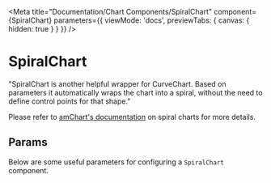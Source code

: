 
<Meta
  title="Documentation/Chart Components/SpiralChart"
  component={SpiralChart}
  parameters={{ viewMode: 'docs', previewTabs: { canvas: { hidden: true } } }}
/>

# SpiralChart

"SpiralChart is another helpful wrapper for CurveChart. Based on parameters it automatically wraps the chart into a spiral, without the need to define control points for that shape."

Please refer to [amChart's documentation](https://www.amcharts.com/docs/v4/chart-types/timeline/#Spiral) on spiral charts for more details.

## Params

Below are some useful parameters for configuring a `SpiralChart` component.

<Props of={SpiralChart} />
